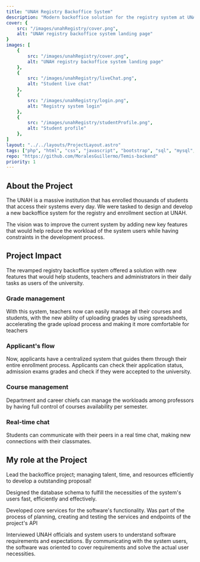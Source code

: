 ```yaml
---
title: "UNAH Registry Backoffice System"
description: "Modern backoffice solution for the registry system at UNAH. Students, teachers, and administrators are now able to have a fast, clean and effective solution that covers their needs (From enrolling in classes, manage course's grades, manage system access and more). Discover about this project and its impact!"
cover: {
    src: "/images/unahRegistry/cover.png",
    alt: "UNAH registry backoffice system landing page"
}
images: [
    {
        src: "/images/unahRegistry/cover.png",
        alt: "UNAH registry backoffice system landing page"
    },
    {
        src: "/images/unahRegistry/liveChat.png",
        alt: "Student live chat"
    },
    {
        src: "/images/unahRegistry/login.png",
        alt: "Registry system login"
    },
    {
        src: "/images/unahRegistry/studentProfile.png",
        alt: "Student profile"
    },
]
layout: "../../layouts/ProjectLayout.astro" 
tags: ["php", "html", "css", "javascript", "bootstrap", "sql", "mysql", "aws", "aws ec2", "git", "github", "ci/cd"]
repo: "https://github.com/MoralesGuillermo/Temis-backend"
priority: 1
---
```



## About the Project

The UNAH is a massive institution that has enrolled thousands of students that access their systems every day. We were tasked to design and develop a new backoffice system for the registry and enrollment section at UNAH.

The vision was to improve the current system by adding new key features that would help reduce the workload of the system users while having constraints in the development process.

## Project Impact
The revamped registry backoffice system offered a solution with new features that would help students, teachers and administrators in their daily tasks as users of the university.

### Grade management
With this system, teachers now can easily manage all their courses and students, with the new ability of uploading grades by using spreadsheets, accelerating the grade upload process and making it more comfortable for teachers 

### Applicant's flow
Now, applicants have a centralized system that guides them through their entire enrollment process. Applicants can check their application status, admission exams grades and check if they were accepted to the university.

### Course management
Department and career chiefs can manage the workloads among professors by having full control of courses availability per semester.

### Real-time chat
Students can communicate with their peers in a real time chat, making new connections with their classmates.


## My role at the Project
<span class="text-primary font-semibold">Lead</span> the backoffice project; managing talent, time, and resources efficiently to develop a outstanding proposal!

<span class="text-primary font-semibold">Designed</span> the database schema to fulfill the necessities of the system's users fast, efficiently and effectively.

<span class="text-primary font-semibold">Developed</span> core services for the software's functionality. Was part of the process of planning, creating and testing the services and endpoints of the project's API

<span class="text-primary font-semibold">Interviewed</span> UNAH officials and system users to understand software requirements and expectations. By communicating with the system users, the software was oriented to cover requirements and solve the actual user necessities.

